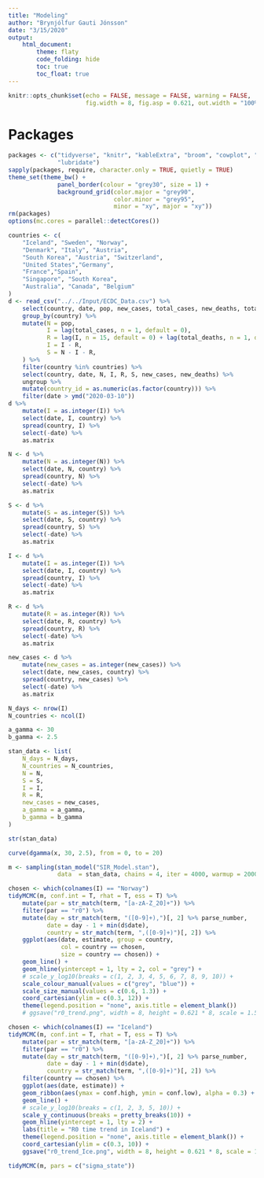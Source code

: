 ```yaml
---
title: "Modeling"
author: "Brynjólfur Gauti Jónsson"
date: "3/15/2020"
output: 
    html_document:
        theme: flaty
        code_folding: hide
        toc: true
        toc_float: true
---
```


```r
knitr::opts_chunk$set(echo = FALSE, message = FALSE, warning = FALSE, 
                      fig.width = 8, fig.asp = 0.621, out.width = "100%")
```

# Packages

```r
packages <- c("tidyverse", "knitr", "kableExtra", "broom", "cowplot", "rstan", "tidybayes", "scales", 
              "lubridate")
sapply(packages, require, character.only = TRUE, quietly = TRUE)
theme_set(theme_bw() + 
              panel_border(colour = "grey30", size = 1) + 
              background_grid(color.major = "grey90", 
                              color.minor = "grey95", 
                              minor = "xy", major = "xy"))
rm(packages)
options(mc.cores = parallel::detectCores())
```

```r
countries <- c(
    "Iceland", "Sweden", "Norway",
    "Denmark", "Italy", "Austria",
    "South Korea", "Austria", "Switzerland",
    "United States","Germany", 
    "France","Spain",
    "Singapore", "South Korea",
    "Australia", "Canada", "Belgium"
)
d <- read_csv("../../Input/ECDC_Data.csv") %>% 
    select(country, date, pop, new_cases, total_cases, new_deaths, total_deaths) %>% 
    group_by(country) %>% 
    mutate(N = pop,
           I = lag(total_cases, n = 1, default = 0),
           R = lag(I, n = 15, default = 0) + lag(total_deaths, n = 1, default = 0),
           I = I - R,
           S = N - I - R,
    ) %>% 
    filter(country %in% countries) %>% 
    select(country, date, N, I, R, S, new_cases, new_deaths) %>% 
    ungroup %>% 
    mutate(country_id = as.numeric(as.factor(country))) %>% 
    filter(date > ymd("2020-03-10"))
d %>% 
    mutate(I = as.integer(I)) %>% 
    select(date, I, country) %>% 
    spread(country, I) %>% 
    select(-date) %>% 
    as.matrix
```


```r
N <- d %>% 
    mutate(N = as.integer(N)) %>% 
    select(date, N, country) %>% 
    spread(country, N) %>% 
    select(-date) %>% 
    as.matrix

S <- d %>% 
    mutate(S = as.integer(S)) %>% 
    select(date, S, country) %>% 
    spread(country, S) %>% 
    select(-date) %>% 
    as.matrix

I <- d %>% 
    mutate(I = as.integer(I)) %>% 
    select(date, I, country) %>% 
    spread(country, I) %>% 
    select(-date) %>% 
    as.matrix

R <- d %>% 
    mutate(R = as.integer(R)) %>% 
    select(date, R, country) %>% 
    spread(country, R) %>% 
    select(-date) %>% 
    as.matrix

new_cases <- d %>% 
    mutate(new_cases = as.integer(new_cases)) %>% 
    select(date, new_cases, country) %>% 
    spread(country, new_cases) %>% 
    select(-date) %>% 
    as.matrix

N_days <- nrow(I)
N_countries <- ncol(I)

a_gamma <- 30
b_gamma <- 2.5

stan_data <- list(
    N_days = N_days,
    N_countries = N_countries,
    N = N,
    S = S,
    I = I,
    R = R,
    new_cases = new_cases,
    a_gamma = a_gamma,
    b_gamma = b_gamma
)

str(stan_data)
```

```r
curve(dgamma(x, 30, 2.5), from = 0, to = 20)
```


```r
m <- sampling(stan_model("SIR_Model.stan"), 
              data  = stan_data, chains = 4, iter = 4000, warmup = 2000, control = list(adapt_delta = 0.9))
```

```r
chosen <- which(colnames(I) == "Norway")
tidyMCMC(m, conf.int = T, rhat = T, ess = T) %>% 
    mutate(par = str_match(term, "[a-zA-Z_20]+")) %>% 
    filter(par == "r0") %>% 
    mutate(day = str_match(term, "([0-9]+),")[, 2] %>% parse_number,
           date = day - 1 + min(d$date),
           country = str_match(term, ",([0-9]+)")[, 2]) %>% 
    ggplot(aes(date, estimate, group = country, 
               col = country == chosen,
               size = country == chosen)) +
    geom_line() +
    geom_hline(yintercept = 1, lty = 2, col = "grey") +
    # scale_y_log10(breaks = c(1, 2, 3, 4, 5, 6, 7, 8, 9, 10)) +
    scale_colour_manual(values = c("grey", "blue")) +
    scale_size_manual(values = c(0.6, 1.3)) +
    coord_cartesian(ylim = c(0.3, 12)) +
    theme(legend.position = "none", axis.title = element_blank()) 
    # ggsave("r0_trend.png", width = 8, height = 0.621 * 8, scale = 1.5)
```

```r
chosen <- which(colnames(I) == "Iceland")
tidyMCMC(m, conf.int = T, rhat = T, ess = T) %>% 
    mutate(par = str_match(term, "[a-zA-Z_20]+")) %>% 
    filter(par == "r0") %>% 
    mutate(day = str_match(term, "([0-9]+),")[, 2] %>% parse_number,
           date = day - 1 + min(d$date),
           country = str_match(term, ",([0-9]+)")[, 2]) %>% 
    filter(country == chosen) %>% 
    ggplot(aes(date, estimate)) +
    geom_ribbon(aes(ymax = conf.high, ymin = conf.low), alpha = 0.3) +
    geom_line() +
    # scale_y_log10(breaks = c(1, 2, 3, 5, 10)) +
    scale_y_continuous(breaks = pretty_breaks(10)) +
    geom_hline(yintercept = 1, lty = 2) +
    labs(title = "R0 time trend in Iceland") +
    theme(legend.position = "none", axis.title = element_blank()) +
    coord_cartesian(ylim = c(0.3, 10)) +
    ggsave("r0_trend_Ice.png", width = 8, height = 0.621 * 8, scale = 1.5)
```


```r
tidyMCMC(m, pars = c("sigma_state"))
```

